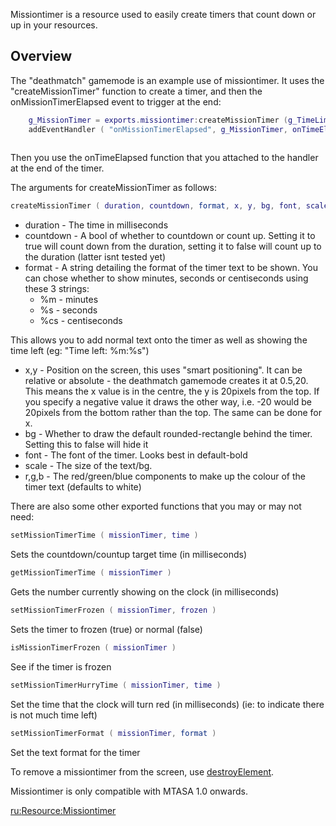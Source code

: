 {{Resource page}}
Missiontimer is a resource used to easily create timers that count down or up in your resources.

== Overview ==

The "deathmatch" gamemode is an example use of missiontimer.  It uses the "createMissionTimer" function to create a timer, and then the onMissionTimerElapsed event to trigger at the end:

<syntaxhighlight lang="lua">    g_MissionTimer = exports.missiontimer:createMissionTimer (g_TimeLimit,true,"%m:%s",0.5,20,true,"default-bold",1,255,255,255)
    addEventHandler ( "onMissionTimerElapsed", g_MissionTimer, onTimeElapsed )
 </syntaxhighlight>
Then you use the onTimeElapsed function that you attached to the handler at the end of the timer.

The arguments for createMissionTimer as follows:
<syntaxhighlight lang="lua">createMissionTimer ( duration, countdown, format, x, y, bg, font, scale, r, g, b )</syntaxhighlight>
* duration - The time in milliseconds
* countdown - A bool of whether to countdown or count up.  Setting it to true will count down from the duration, setting it to false will count up to the duration (latter isnt tested yet)
* format - A string detailing the format of the timer text to be shown. You can chose whether to show minutes, seconds or centiseconds using these 3 strings:
** %m - minutes
** %s - seconds
** %cs - centiseconds
This allows you to add normal text onto the timer as well as showing the time left (eg: "Time left: %m:%s")
* x,y - Position on the screen, this uses "smart positioning".  It can be relative or absolute - the deathmatch gamemode creates it at 0.5,20.  This means the x value is in the centre, the y is 20pixels from the top.  If you specify a negative value it draws the other way, i.e. -20 would be 20pixels from the bottom rather than the top.  The same can be done for x.
* bg - Whether to draw the default rounded-rectangle behind the timer.  Setting this to false will hide it
* font - The font of the timer.  Looks best in default-bold
* scale - The size of the text/bg.
* r,g,b - The red/green/blue components to make up the colour of the timer text (defaults to white)


There are also some other exported functions that you may or may not need:

<syntaxhighlight lang="lua">setMissionTimerTime ( missionTimer, time )</syntaxhighlight>
Sets the countdown/countup target time (in milliseconds) 

<syntaxhighlight lang="lua">getMissionTimerTime ( missionTimer )</syntaxhighlight>
Gets the number currently showing on the clock (in milliseconds)

<syntaxhighlight lang="lua">setMissionTimerFrozen ( missionTimer, frozen )</syntaxhighlight>
Sets the timer to frozen (true) or normal (false)

<syntaxhighlight lang="lua">isMissionTimerFrozen ( missionTimer )</syntaxhighlight>
See if the timer is frozen

<syntaxhighlight lang="lua">setMissionTimerHurryTime ( missionTimer, time )</syntaxhighlight>
Set the time that the clock will turn red (in milliseconds) (ie: to indicate there is not much time left) 

<syntaxhighlight lang="lua">setMissionTimerFormat ( missionTimer, format )</syntaxhighlight>
Set the text format for the timer


To remove a missiontimer from the screen, use [[/destroyElement.md|destroyElement]].


Missiontimer is only compatible with MTASA 1.0 onwards.

[[/ru:Resource:Missiontimer.md|ru:Resource:Missiontimer]]